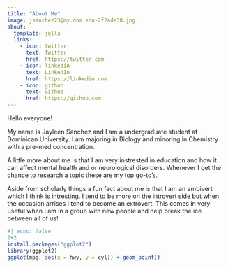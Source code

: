 ```yaml
---
title: "About Me"
image: jsanchez23@my.dom.edu-2f2ade38.jpg
about:
  template: jolla
  links:
    - icon: twitter
      text: Twitter
      href: https://twitter.com
    - icon: linkedin
      text: LinkedIn
      href: https://linkedin.com
    - icon: github
      text: Github
      href: https://github.com
---
```


Hello everyone!

My name is Jayleen Sanchez and I am a undergraduate student at Dominican University. I am majoring in Biology and minoring in Chemistry with a pre-med concentration.

A little more about me is that I am very instrested in education and how it can affect mental health and or neurological disorders. Whenever I get the chance to research a topic these are my top go-to's.

Aside from scholarly things a fun fact about me is that I am an ambivert which I think is intresting. I tend to be more on the introvert side but when the occasion arrises I tend to become an extrovert. This comes in very useful when I am in a group with new people and help break the ice between all of us!

```r
#| echo: false
2+2
install.packages("ggplot2")
library(ggplot2)
ggplot(mpg, aes(x = hwy, y = cyl)) + geom_point()
```
